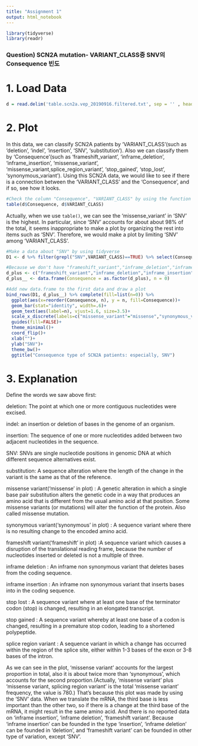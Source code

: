 ```yaml
---
title: "Assignment 1"
output: html_notebook
---
```


```r
library(tidyverse)
library(readr)
```

### Question) SCN2A mutation- VARIANT_CLASS중 SNV의 Consequence 빈도

# 1. Load Data
```r
d = read.delim('table.scn2a.vep_20190916.filtered.txt', sep = '' , header = T)
```

# 2. Plot

In this data, we can classify SCN2A patients by 'VARIANT_CLASS'(such as 'deletion', 'indel', 'insertion', 'SNV', 'substitution'). Also we can classify them by 'Consequence'(such as 'frameshift_variant', 'inframe_deletion', 'inframe_insertion', 'missense_variant', 'missense_variant,splice_region_variant', 'stop_gained', 'stop_lost', 'synonymous_variant'). Using this SCN2A data, we would like to see if there is a connection between the 'VARIANT_CLASS' and the 'Consequence', and if so, see how it looks.
```r
#Check the column "Consequence", "VARIANT_CLASS" by using the function 'table()'
table(d$Consequence, d$VARIANT_CLASS)
```

Actually, when we use `table()`, we can see the 'missense_variant' in 'SNV' is the highest. In particular, since 'SNV' accounts for about about 98% of the total, it seems inappropriate to make a plot by organizing the rest into items such as 'SNV'. Therefore, we would make a plot by limiting 'SNV' among 'VARIANT_CLASS'.
```r
#Make a data about "SNV" by using tidyverse
D1 <- d %>% filter(grepl("SNV",VARIANT_CLASS)==TRUE) %>% select(Consequence) %>% group_by(Consequence) %>% count()

#Because we don't have "frameshift_variant","inframe_deletion","inframe_insertion" in "SNV" type, we might get the graph with only 5 bar. To compare more corretly, make a new data.frame.
d_plus <- c("frameshift_variant","inframe_deletion","inframe_insertion")
d_plus__ <- data.frame(Consequence = as.factor(d_plus), n = 0)

#Add new data.frame to the first data and draw a plot
bind_rows(D1, d_plus__) %>% complete(fill=list(n=0)) %>%
  ggplot(aes(x=reorder(Consequence, n), y = n, fill=Consequence))+
  geom_bar(stat="identity", width=.6)+
  geom_text(aes(label=n), vjust=1.6, size=3.5)+
  scale_x_discrete(labels=c("missense_variant"="missense","synonymous_variant"="synonymous","stop_gained"="stop gained","missense_variant,splice_region_variant"="missense &\nsplice region","stop_lost"="stop lost","inframe_insertion"="inframe\ninsertion","inframe_deletion"="inframe\ndeletion","frameshift_variant"="frameshift"))+
  guides(fill=FALSE)+
  theme_minimal()+
  coord_flip()+
  xlab("")+
  ylab("SNV")+
  theme_bw()+
  ggtitle("Consequence type of SCN2A patients: especially, SNV")
```

# 3. Explanation

Define the words we saw above first: 

deletion: The point at which one or more contiguous nucleotides were excised.

indel: an insertion or deletion of bases in the genome of an organism.

insertion: The sequence of one or more nucleotides added between two adjacent nucleotides in the sequence.

SNV: SNVs are single nucleotide positions in genomic DNA at which different sequence alternatives exist.

substitution: A sequence alteration where the length of the change in the variant is the same as that of the reference.

missense variant('missense' in plot) : A genetic alteration in which a single base pair substitution alters the genetic code in a way that produces an amino acid that is different from the usual amino acid at that position. Some missense variants (or mutations) will alter the function of the protein. Also called missense mutation.

synonymous variant('synonymous' in plot) : A sequence variant where there is no resulting change to the encoded amino acid.

frameshift variant('frameshift' in plot) :A sequence variant which causes a disruption of the translational reading frame, because the number of nucleotides inserted or deleted is not a multiple of three.

inframe deletion : An inframe non synonymous variant that deletes bases from the coding sequence.

inframe insertion : An inframe non synonymous variant that inserts bases into in the coding sequence.

stop lost : A sequence variant where at least one base of the terminator codon (stop) is changed, resulting in an elongated transcript.

stop gained : A sequence variant whereby at least one base of a codon is changed, resulting in a premature stop codon, leading to a shortened polypeptide.

splice region variant : A sequence variant in which a change has occurred within the region of the splice site, either within 1-3 bases of the exon or 3-8 bases of the intron.

As we can see in the plot, 'missense variant' accounts for the largest proportion in total, also it is about twice more than 'synonymous', which accounts for the second proportion.(Actually, 'missense variant' plus 'missense variant, splicing region variant' is the total 'missense variant' frequency, the value is 780.) That's because this plot was made by using the 'SNV' data. When we translate the mRNA, the third base is less important than the other two, so if there is a change at the third base of the mRNA, it might result in the same amino acid. And there is no reported data on 'inframe insertion', 'inframe deletion', 'frameshift variant'. Because 'inframe insertion' can be founded in the type 'insertion', 'inframe deletion' can be founded in 'deletion', and 'frameshift variant' can be founded in other type of variation, except 'SNV'.
